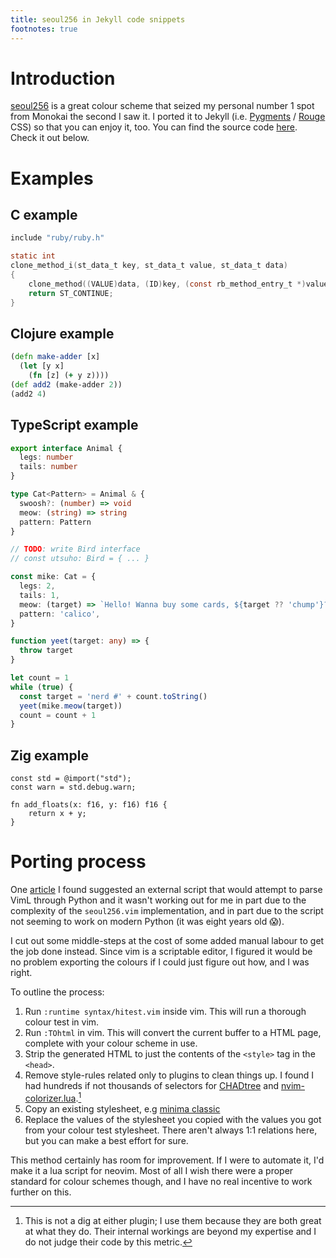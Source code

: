 ```yaml
---
title: seoul256 in Jekyll code snippets
footnotes: true
---
```


# Introduction

[seoul256](https://github.com/junegunn/seoul256.vim) is a great colour scheme
that seized my personal number 1 spot from Monokai the second I saw it. I
ported it to Jekyll (i.e. [Pygments](https://pygments.org) /
[Rouge](http://rouge.jneen.net) CSS) so that you can enjoy it, too. You can
find the source code
[here](https://github.com/jorins/jorins.github.io/blob/main/_sass/minima/skins/seoul256-dark.scss).
Check it out below.

# Examples

## C example

```c
include "ruby/ruby.h"

static int
clone_method_i(st_data_t key, st_data_t value, st_data_t data)
{
    clone_method((VALUE)data, (ID)key, (const rb_method_entry_t *)value);
    return ST_CONTINUE;
}
```

## Clojure example

```clojure
(defn make-adder [x]
  (let [y x]
    (fn [z] (+ y z))))
(def add2 (make-adder 2))
(add2 4)
```

## TypeScript example

```typescript
export interface Animal {
  legs: number
  tails: number
}

type Cat<Pattern> = Animal & {
  swoosh?: (number) => void
  meow: (string) => string
  pattern: Pattern
}

// TODO: write Bird interface
// const utsuho: Bird = { ... }

const mike: Cat = {
  legs: 2,
  tails: 1,
  meow: (target) => `Hello! Wanna buy some cards, ${target ?? 'chump'}?`
  pattern: 'calico',
}

function yeet(target: any) => {
  throw target
}

let count = 1
while (true) {
  const target = 'nerd #' + count.toString()
  yeet(mike.meow(target))
  count = count + 1
}
```

## Zig example

```zig
const std = @import("std");
const warn = std.debug.warn;

fn add_floats(x: f16, y: f16) f16 {
    return x + y;
}
```

# Porting process

One
[article](https://www.uraimo.com/2011/09/21/from-vim-theme-to-pygments-css/) I
found suggested an external script that would attempt to parse VimL through
Python and it wasn't working out for me in part due to the complexity of the
`seoul256.vim` implementation, and in part due to the script not seeming to
work on modern Python (it was eight years old :scream:).

I cut out some middle-steps at the cost of some added manual labour to get the
job done instead. Since vim is a scriptable editor, I figured it would be no
problem exporting the colours if I could just figure out how, and I was right.

To outline the process:

1. Run `:runtime syntax/hitest.vim` inside vim. This will run a thorough colour
   test in vim.
2. Run `:TOhtml` in vim. This will convert the current buffer to a HTML page,
   complete with your colour scheme in use.
3. Strip the generated HTML to just the contents of the `<style>` tag in the
   `<head>`.
4. Remove style-rules related only to plugins to clean things up. I found I had
   hundreds if not thousands of selectors for
   [CHADtree](https://github.com/ms-jpq/chadtree) and
   [nvim-colorizer.lua](https://github.com/norcalli/nvim-colorizer.lua).[^not-a-dig]
5. Copy an existing stylesheet, e.g [minima
   classic](https://github.com/jekyll/minima/blob/master/_sass/minima/skins/classic.scss)
6. Replace the values of the stylesheet you copied with the values you got from
   your colour test stylesheet. There aren't always 1:1 relations here, but you
   can make a best effort for sure.

This method certainly has room for improvement. If I were to automate it, I'd
make it a lua script for neovim. Most of all I wish there were a proper
standard for colour schemes though, and I have no real incentive to work
further on this.

[^not-a-dig]: This is not a dig at either plugin; I use them because they are both great at what they do. Their internal workings are beyond my expertise and I do not judge their code by this metric.
